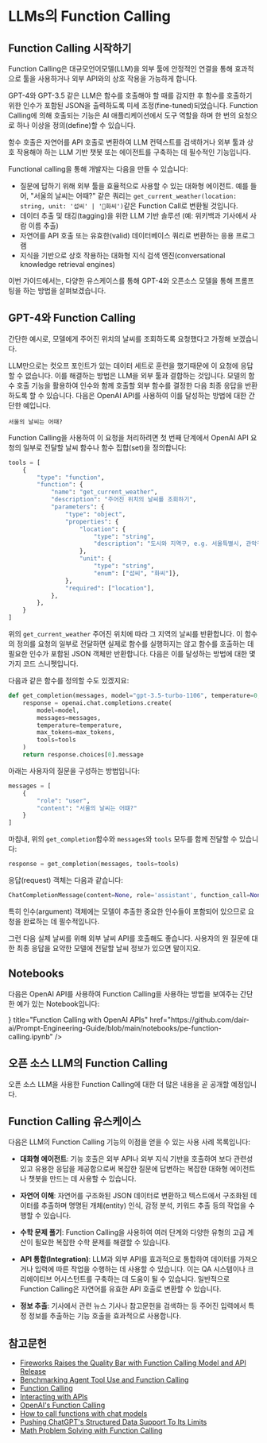# LLMs의 Function Calling


## Function Calling 시작하기

Function Calling은 대규모언어모델(LLM)을 외부 툴에 안정적인 연결을 통해 효과적으로 툴을 사용하거나 외부 API와의 상호 작용을 가능하게 합니다.

GPT-4와 GPT-3.5 같은 LLM은 함수를 호출해야 할 때를 감지한 후 함수를 호출하기 위한 인수가 포함된 JSON을 출력하도록 미세 조정(fine-tuned)되었습니다. Function Calling에 의해 호출되는 기능은 AI 애플리케이션에서 도구 역할을 하며 한 번의 요청으로 하나 이상을 정의(define)할 수 있습니다.

함수 호출은 자연어를 API 호출로 변환하여 LLM 컨텍스트를 검색하거나 외부 툴과 상호 작용해야 하는 LLM 기반 챗봇 또는 에이전트를 구축하는 데 필수적인 기능입니다.

Functional calling을 통해 개발자는 다음을 만들 수 있습니다:

- 질문에 답하기 위해 외부 툴을 효율적으로 사용할 수 있는 대화형 에이전트. 예를 들어, "서울의 날씨는 어때?" 같은 쿼리는 `get_current_weather(location: string, unit: '섭씨' | '화씨')`같은 Function Call로 변환될 것입니다.
- 데이터 추출 및 태깅(tagging)을 위한 LLM 기반 솔루션 (예: 위키백과 기사에서 사람 이름 추출)
- 자연어를 API 호출 또는 유효한(valid) 데이터베이스 쿼리로 변환하는 응용 프로그램
- 지식을 기반으로 상호 작용하는 대화형 지식 검색 엔진(conversational knowledge retrieval engines)

이번 가이드에서는, 다양한 유스케이스를 통해 GPT-4와 오픈소스 모델을 통해 프롬프팅을 하는 방법을 살펴보겠습니다.

## GPT-4와 Function Calling

간단한 예시로, 모델에게 주어진 위치의 날씨를 조회하도록 요청했다고 가정해 보겠습니다.

LLM만으로는 컷오프 포인트가 있는 데이터 세트로 훈련을 했기때문에 이 요청에 응답할 수 없습니다. 이를 해결하는 방법은 LLM을 외부 툴과 결합하는 것입니다. 모델의 함수 호출 기능을 활용하여 인수와 함께 호출할 외부 함수를 결정한 다음 최종 응답을 반환하도록 할 수 있습니다. 다음은 OpenAI API를 사용하여 이를 달성하는 방법에 대한 간단한 예입니다.

```
서울의 날씨는 어때?
```

Function Calling을 사용하여 이 요청을 처리하려면 첫 번째 단계에서 OpenAI API 요청의 일부로 전달할 날씨 함수나 함수 집합(set)을 정의합니다:

```python
tools = [
    {
        "type": "function",
        "function": {
            "name": "get_current_weather",
            "description": "주어진 위치의 날씨를 조회하기",
            "parameters": {
                "type": "object",
                "properties": {
                    "location": {
                        "type": "string",
                        "description": "도시와 지역구, e.g. 서울특별시, 관악구",
                    },
                    "unit": {
                        "type": "string",
                        "enum": ["섭씨", "화씨"]},
                },
                "required": ["location"],
            },
        },
    }
]
```

위의 `get_current_weather` 주어진 위치에 따라 그 지역의 날씨를 반환합니다. 이 함수의 정의를 요청의 일부로 전달하면 실제로 함수를 실행하지는 않고 함수를 호출하는 데 필요한 인수가 포함된 JSON 객체만 반환합니다. 다음은 이를 달성하는 방법에 대한 몇 가지 코드 스니펫입니다.

다음과 같은 함수를 정의할 수도 있겠지요:

```python
def get_completion(messages, model="gpt-3.5-turbo-1106", temperature=0, max_tokens=300, tools=None):
    response = openai.chat.completions.create(
        model=model,
        messages=messages,
        temperature=temperature,
        max_tokens=max_tokens,
        tools=tools
    )
    return response.choices[0].message
```

아래는 사용자의 질문을 구성하는 방법입니다:

```python
messages = [
    {
        "role": "user",
        "content": "서울의 날씨는 어떄?"
    }
]
```

마침내, 위의 `get_completion`함수와 `messages`와 `tools` 모두를 함께 전달할 수 있습니다:

```python
response = get_completion(messages, tools=tools)
```

응답(request) 객체는 다음과 같습니다:

```python
ChatCompletionMessage(content=None, role='assistant', function_call=None, tool_calls=[ChatCompletionMessageToolCall(id='...', function=Function(arguments='{"location":"서울","unit":"섭씨"}', name='get_current_weather'), type='function')])
```

특히 인수(argument) 객체에는 모델이 추출한 중요한 인수들이 포함되어 있으므로 요청을 완료하는 데 필수적입니다.

그런 다음 실제 날씨를 위해 외부 날씨 API를 호출해도 좋습니다. 사용자의 원 질문에 대한 최종 응답을 요약한 모델에 전달할 날씨 정보가 있으면 말이지요.

## Notebooks

다음은 OpenAI API를 사용하여 Function Calling을 사용하는 방법을 보여주는 간단한 예가 있는 Notebook입니다:

<Cards>
  <Card
    icon={<CodeIcon />}
    title="Function Calling with OpenAI APIs"
    href="https://github.com/dair-ai/Prompt-Engineering-Guide/blob/main/notebooks/pe-function-calling.ipynb"
  />
</Cards>

## 오픈 소스 LLM의 Function Calling

오픈 소스 LLM을 사용한 Function Calling에 대한 더 많은 내용을 곧 공개할 예정입니다.

## Function Calling 유스케이스

다음은 LLM의 Function Calling 기능의 이점을 얻을 수 있는 사용 사례 목록입니다:

- **대화형 에이전트**: 기능 호출은 외부 API나 외부 지식 기반을 호출하여 보다 관련성 있고 유용한 응답을 제공함으로써 복잡한 질문에 답변하는 복잡한 대화형 에이전트나 챗봇을 만드는 데 사용할 수 있습니다.

- **자연어 이해**: 자연어를 구조화된 JSON 데이터로 변환하고 텍스트에서 구조화된 데이터를 추출하며 명명된 개체(entity) 인식, 감정 분석, 키워드 추출 등의 작업을 수행할 수 있습니다.

- **수학 문제 풀기**: Function Calling을 사용하여 여러 단계와 다양한 유형의 고급 계산이 필요한 복잡한 수학 문제를 해결할 수 있습니다.

- **API 통합(Integration)**: LLM과 외부 API를 효과적으로 통합하여 데이터를 가져오거나 입력에 따른 작업을 수행하는 데 사용할 수 있습니다. 이는 QA 시스템이나 크리에이티브 어시스턴트를 구축하는 데 도움이 될 수 있습니다. 일반적으로 Function Calling은 자연어를 유효한 API 호출로 변환할 수 있습니다.

- **정보 추출**: 기사에서 관련 뉴스 기사나 참고문헌을 검색하는 등 주어진 입력에서 특정 정보를 추출하는 기능 호출을 효과적으로 사용합니다.

## 참고문헌

- [Fireworks Raises the Quality Bar with Function Calling Model and API Release](https://blog.fireworks.ai/fireworks-raises-the-quality-bar-with-function-calling-model-and-api-release-e7f49d1e98e9)
- [Benchmarking Agent Tool Use and Function Calling](https://blog.langchain.dev/benchmarking-agent-tool-use/)
- [Function Calling](https://ai.google.dev/docs/function_calling)
- [Interacting with APIs](https://python.langchain.com/docs/use_cases/apis)
- [OpenAI's Function Calling](https://platform.openai.com/docs/guides/function-calling)
- [How to call functions with chat models](https://cookbook.openai.com/examples/how_to_call_functions_with_chat_models)
- [Pushing ChatGPT's Structured Data Support To Its Limits](https://minimaxir.com/2023/12/chatgpt-structured-data/)
- [Math Problem Solving with Function Calling](https://github.com/svpino/openai-function-calling/blob/main/sample.ipynb)
